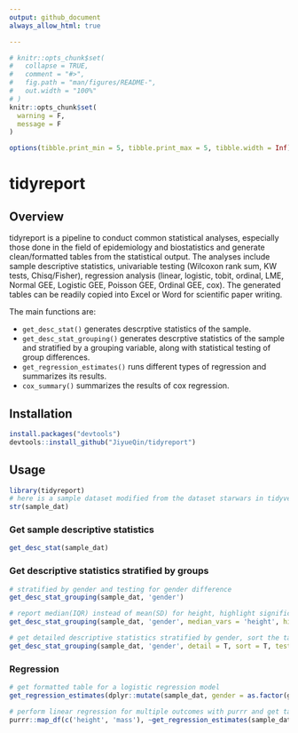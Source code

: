 ```yaml
---
output: github_document
always_allow_html: true

---
```



```r
# knitr::opts_chunk$set(
#   collapse = TRUE,
#   comment = "#>",
#   fig.path = "man/figures/README-",
#   out.width = "100%"
# )
knitr::opts_chunk$set(
  warning = F,
  message = F
)

options(tibble.print_min = 5, tibble.print_max = 5, tibble.width = Inf)

```

# tidyreport


## Overview

tidyreport is a pipeline to conduct common statistical analyses, especially those done in the field of epidemiology and biostatistics and generate clean/formatted tables from the statistical output. The analyses include sample descriptive statistics, univariable testing (Wilcoxon rank sum, KW tests, Chisq/Fisher), regression analysis (linear, logistic, tobit, ordinal, LME, Normal GEE, Logistic GEE, Poisson GEE, Ordinal GEE, cox). The generated tables can be readily copied into Excel or Word for scientific paper writing.

The main functions are:

* `get_desc_stat()` generates descrptive statistics of the sample.
* `get_desc_stat_grouping()` generates descrptive statistics of the sample and stratified by a grouping variable, along with statistical testing of group differences.
* `get_regression_estimates()` runs different types of regression and summarizes its results.
* `cox_summary()` summarizes the results of cox regression. 


## Installation 

```r
install.packages("devtools")
devtools::install_github("JiyueQin/tidyreport")
```


## Usage 


```r
library(tidyreport)
# here is a sample dataset modified from the dataset starwars in tidyverse .
str(sample_dat)
```


### Get sample descriptive statistics

```r
get_desc_stat(sample_dat)
```

### Get descriptive statistics stratified by groups

```r
# stratified by gender and testing for gender difference 
get_desc_stat_grouping(sample_dat, 'gender')

# report median(IQR) instead of mean(SD) for height, highlight significant p values(default is 0.05)
get_desc_stat_grouping(sample_dat, 'gender', median_vars = 'height', highlight=T)

# get detailed descriptive statistics stratified by gender, sort the table by the order of variables in the data, no statistical testing
get_desc_stat_grouping(sample_dat, 'gender', detail = T, sort = T, test = F)

```

### Regression 


```r
# get formatted table for a logistic regression model
get_regression_estimates(dplyr::mutate(sample_dat, gender = as.factor(gender)), outcome = 'gender', predictor_vec = c( 'height', 'hair_color_group'), outcome_type = 'binary', format =T)

# perform linear regression for multiple outcomes with purrr and get tables with kableExtra
purrr::map_df(c('height', 'mass'), ~get_regression_estimates(sample_dat, outcome = .x, predictor_vec = c( 'sex', 'hair_color_group'), outcome_type = 'linear')) %>% kableExtra::kable() %>% kableExtra::kable_styling() %>% kableExtra::collapse_rows(1)

```

